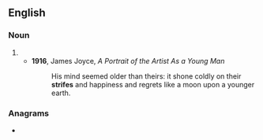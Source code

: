 ==English==

===Noun===
{{head|en|noun plural form}}

# {{plural of|strife|lang=en}}
#* '''1916''', James Joyce, ''A Portrait of the Artist As a Young Man''
#*: His mind seemed older than theirs: it shone coldly on their '''strifes''' and happiness and regrets like a moon upon a younger earth.

===Anagrams===
* {{anagrams|en|Fisters|resifts|sifters}}